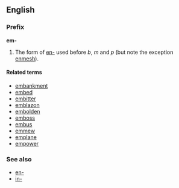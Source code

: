 ==English==
===Prefix===
'''em-'''

#The form of [[en-]] used before ''b'', ''m'' and ''p'' (but note the exception [[enmesh]]).

====Related terms====
*[[embankment]]
*[[embed]]
*[[embitter]]
*[[emblazon]]
*[[embolden]]
*[[emboss]]
*[[embus]]
*[[emmew]]
*[[emplane]]
*[[empower]]

===See also===
*[[en-]]
*[[in-]]